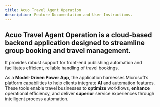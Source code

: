 ```yaml
---
title: Acuo Travel Agent Operation
description: Feature Documentation and User Instructions.
---
```

## Acuo Travel Agent Operation is a cloud-based backend application designed to streamline group booking and travel management. 
It provides robust support for front-end publishing automation and facilitates efficient, reliable handling of travel bookings.

As a **Model-Driven Power App**, the application harnesses Microsoft’s platform capabilities to help clients integrate **AI** and 
automation features. These tools enable travel businesses to **optimize** workflows, **enhance** operational efficiency, and 
deliver **superior** service experiences through intelligent process automation.
